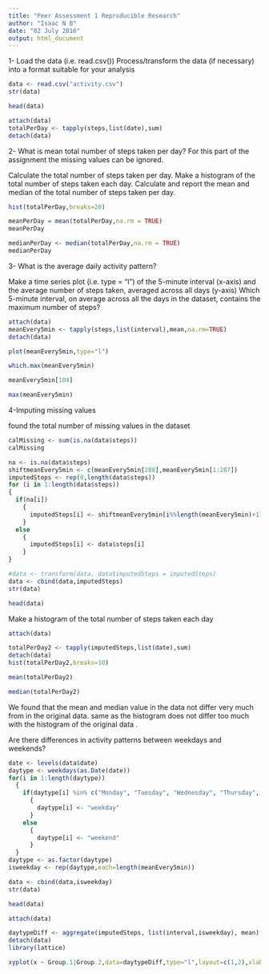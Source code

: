 ```yaml
---
title: "Peer Assessment 1 Reproducible Research"
author: "Isaac N B"
date: "02 July 2016"
output: html_document
---
```

1- Load the data (i.e. read.csv())
Process/transform the data (if necessary) into a format suitable for your analysis

```r
data <- read.csv("activity.csv")
str(data)
```
```r
head(data)
```


```r
attach(data)
totalPerDay <- tapply(steps,list(date),sum)
detach(data)
```
2- What is mean total number of steps taken per day?
For this part of the assignment the missing values can be ignored.

Calculate the total number of steps taken per day.
Make a histogram of the total number of steps taken each day.
Calculate and report the mean and median of the total number of steps taken per day.

```r
hist(totalPerDay,breaks=20)
```

```r
meanPerDay = mean(totalPerDay,na.rm = TRUE)
meanPerDay
```

```r
medianPerDay <- median(totalPerDay,na.rm = TRUE)
medianPerDay
```

3- What is the average daily activity pattern?

Make a time series plot (i.e. type = "l") of the 5-minute interval (x-axis) and the average number of steps taken, averaged across all days (y-axis)
Which 5-minute interval, on average across all the days in the dataset, contains the maximum number of steps?
```r
attach(data)
meanEvery5min <- tapply(steps,list(interval),mean,na.rm=TRUE)
detach(data)
```

```r
plot(meanEvery5min,type="l")
```


```r
which.max(meanEvery5min)
```

```r
meanEvery5min[104]
```

```r
max(meanEvery5min)
```

4-Imputing missing values

found the total number of missing values in the dataset
```r
calMissing <- sum(is.na(data$steps))
calMissing
```


```r
na <- is.na(data$steps)
shiftmeanEvery5min <- c(meanEvery5min[288],meanEvery5min[1:287])
imputedSteps <- rep(0,length(data$steps))
for (i in 1:length(data$steps))
{
  if(na[i])
    {
      imputedSteps[i] <- shiftmeanEvery5min[i%%length(meanEvery5min)+1]
    }
  else
    {
      imputedSteps[i] <- data$steps[i]
    } 
}

#data <- transform(data, data$imputedSteps = imputedSteps)
data <- cbind(data,imputedSteps)
str(data)
```

```r
head(data)
```

Make a histogram of the total number of steps taken each day
```r
attach(data)
```


```r
totalPerDay2 <- tapply(imputedSteps,list(date),sum)
detach(data)
hist(totalPerDay2,breaks=10)
```


```r
mean(totalPerDay2)
```

```r
median(totalPerDay2)
```

We found that the mean and median value in the  data  not differ very much from in the original data. same as the histogram does not differ too much with the histogram of the original data .

Are there differences in activity patterns between weekdays and weekends?

```r
date <- levels(data$date)
daytype <- weekdays(as.Date(date))
for(i in 1:length(daytype))
  {
    if(daytype[i] %in% c("Monday", "Tuesday", "Wednesday", "Thursday", "Friday"))
      {
        daytype[i] <- "weekday"
      }
    else
      {
        daytype[i] <- "weekend"
      }
  }
daytype <- as.factor(daytype)
isweekday <- rep(daytype,each=length(meanEvery5min))

data <- cbind(data,isweekday)
str(data)
```

```r
head(data)
```

```r
attach(data)
```


```r
daytypeDiff <- aggregate(imputedSteps, list(interval,isweekday), mean)
detach(data)
library(lattice)
```

```r
xyplot(x ~ Group.1|Group.2,data=daytypeDiff,type="l",layout=c(1,2),xlab="Interval",ylab="Number of Steps")
```


